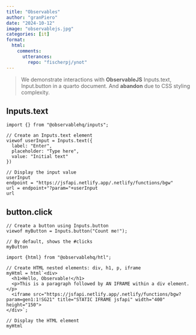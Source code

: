 ```yaml
---
title: "Observables"
author: "granPiero"
date: "2024-10-12"
image: "observablejs.jpg"
categories: [it]
format: 
  html:
    comments:
      utterances: 
        repo: "fischerpj/ynot"
---
```


> We demonstrate interactions with **ObservableJS** Inputs.text, Input.button in a quarto document. And **abandon** due to CSS styling complexity.

## Inputs.text

```ojs
import {} from "@observablehq/inputs";

// Create an Inputs.text element
viewof userInput = Inputs.text({
  label: "Enter",
  placeholder: "Type here",
  value: "Initial text"
})

// Display the input value
userInput
endpoint = "https://jsfapi.netlify.app/.netlify/functions/bgw"
url = endpoint+"?param="+userInput
url
```

## button.click

```ojs
// Create a button using Inputs.button
viewof myButton = Inputs.button("Count me!");

// By default, shows the #clicks
myButton
```

```ojs
import {html} from "@observablehq/htl";

// Create HTML nested elements: div, h1, p, iframe
myHtml = html`<div>
  <h1>Hello, Observable!</h1>
  <p>This is a paragraph followed by AN IFRAME within a div element.</p>
  <iframe src="https://jsfapi.netlify.app/.netlify/functions/bgw?param=gen1:1!SG21" title="STATIC IFRAME jsfapi" width="400" height="150">
</div>`;

// Display the HTML element
myHtml
```
